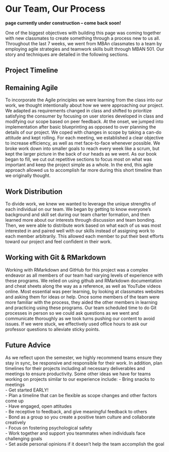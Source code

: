 # Our Team, Our Process {-}
**page currently under construction -- come back soon!**

One of the biggest objectives with building this page was coming together with new classmates to create something through a process new to us all. Throughout the last 7 weeks, we went from MBAn classmates to a team by employing agile strategies and teamwork skills built through MBAN 501. Our story and techniques are detailed in the following sections.

## Project Timeline {-}


## Remaining Agile {-}
To incorporate the Agile principles we were learning from the class into our work, we thought intentionally about how we were approaching our project. We adapted as requirements changed in class and shifted to prioritize satisfying the consumer by focusing on user stories developed in class and modifying our scope based on peer feedback. At the onset, we jumped into implementation after basic blueprinting as opposed to over planning the details of our project. We coped with changes in scope by taking a can-do attitude and kept rolling. For each meeting, we established a clear objective to increase efficiency, as well as met face-to-face whenever possible. We broke work down into smaller goals to reach every week like a scrum, but kept the larger picture in the back of our heads as we went. As our book began to fill, we cut out repetitive sections to focus most on what was important and keep the project simple as a whole. In the end, this agile approach allowed us to accomplish far more during this short timeline than we originally thought.

## Work Distribution {-}
To divide work, we knew we wanted to leverage the unique strengths of each individual on our team. We began by getting to know everyone's background and skill set during our team charter formation, and then learned more about our interests through discussion and team bonding. Then, we were able to distribute work based on what each of us was most interested in and paired well with our skills instead of assigning work to each member arbitrarily. This allowed each member to put their best efforts toward our project and feel confident in their work. 

## Working with Git & RMarkdown {-}
Working with RMarkdown and GitHub for this project was a complex endeavor as all members of our team had varying levels of experience with these programs. We relied on using github and RMarkdown documentation and cheat sheets along the way as a reference, as well as YouTube videos online. Most essential was peer learning, by looking at classmates websites and asking them for ideas or help. Once some members of the team were more familiar with the process, they aided the other members in learning and practicing using these programs. Our team scheduled time to do Git processes in person so we could ask questions as we went and communicate thoroughly as we took turns pushing our content to avoid issues. If we were stuck, we effectively used office hours to ask our professor questions to alleviate sticky points.

## Future Advice {-}
As we reflect upon the semester, we highly recommend teams ensure they stay in sync, be responsive and responsible for their work. In addition, plan timelines for their projects including all necessary deliverables and meetings to ensure productivity. Some other ideas we have for teams working on projects similar to our experience include:
- Bring snacks to meetings  
- Get started EARLY!  
- Plan a timeline that can be flexible as scope changes and other factors come up  
- Have engaged, open attitudes  
- Be receptive to feedback, and give meaningful feedback to others  
- Bond as a group so you create a positive team culture and collaborate creatively   
- Focus on fostering psychological safety  
- Work together and support you teammates when individuals face challenging goals  
- Set aside personal opinions if it doesn't help the team accomplish the goal  
